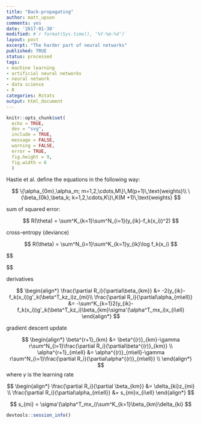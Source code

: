 ```yaml
---
title: "Back-propagating"
author: matt_upson
comments: yes
date: '2017-01-30'
modified: #`r format(Sys.time(), '%Y-%m-%d')`
layout: post
excerpt: "The harder part of neural networks"
published: TRUE
status: processed
tags:
- machine learning
- artificial neural networks
- neural network
- data science
- R
categories: Rstats
output: html_document
---
```


```r

knitr::opts_chunk$set(
  echo = TRUE,
  dev = "svg",
  include = TRUE,
  message = FALSE,
  warning = FALSE,
  error = TRUE,
  fig.height = 9, 
  fig.width = 6
  )
```


Hastie et al. define the equations in the following way:

$$
\{\alpha_{0m},\alpha_m; m=1,2,\cdots,M\}\,M(p+1)\,\text{weights}\\
\{\beta_{0k},\beta_k; k=1,2,\cdots,K\}\,K(M +1)\,\text{weights}
$$

sum of squared error:

$$
R(\theta) = \sum^K_{k=1}\sum^N_{i=1}(y_{ik}-f_k(x_i))^2)
$$

cross-entropy (deviance)

$$
R(\theta) = \sum^N_{i=1}\sum^K_{k=1}y_{ik}\log f_k(x_i)
$$

$$
\begin{align*}
R(\theta) &= \sum^N_{i=1}R_i \\
          &= \sum^N_{i=1}\sum^K_{k=1}(y_{ik}-f_k(x_i))^2
\end{align*}

$$

derivatives

$$
\begin{align*}
\frac{\partial R_i}{\partial\beta_{km}} &= -2(y_{ik}-f_k(x_i))g'_k(\beta^T_kz_i)z_{mi}\\
\frac{\partial R_i}{\partial\alpha_{m\ell}} &= -\sum^K_{k=1}2(y_{ik}-f_k(x_i))g'_k(\beta^T_kz_i)\beta_{km}\sigma'(\alpha^T_mx_i)x_{i\ell}
\end{align*}
$$

gradient descent update

$$
\begin{align*}
\beta^{r+1}_{km} &= \beta^{(r)}_{km}-\gamma r\sum^N_{i=1}\frac{\partial R_i}{\partial\beta^{(r)}_{km}} \\
\alpha^{r+1}_{m\ell} &= \alpha^{(r)}_{m\ell}-\gamma r\sum^N_{i=1}\frac{\partial R_i}{\partial\alpha^{(r)}_{m\ell}} \\
\end{align*}
$$
where $\gamma$ is the learning rate

$$
\begin{align*}
\frac{\partial R_i}{\partial \beta_{km}} &= \delta_{ki}z_{mi} \\
\frac{\partial R_i}{\partial\alpha_{m\ell}} &= s_{mi}x_{i\ell}
\end{align*}
$$

$$
s_{mi} = \sigma'(\alpha^T_mx_i)\sum^K_{k=1}\beta_{km}\delta_{ki}
$$


```r
devtools::session_info()
```
